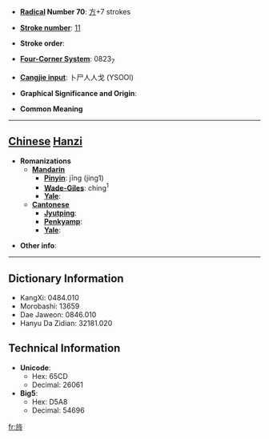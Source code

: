 * '''[[Wiktionary:Chinese radical index| Radical]] Number 70''': [[Wiktionary:Chinese radical index 方|方]]+7 strokes

* '''[[Wiktionary:Chinese total strokes index|Stroke number]]''': [[Wiktionary:Chinese total strokes index 11|11]]

* '''Stroke order''': 

* '''[[Wiktionary:Chinese four corner index|Four-Corner System]]''': 0823<sub>7</sub>

* '''[[Wiktionary:Chinese Cangjie index|Cangjie input]]''': 卜尸人人戈 (YSOOI)

* '''Graphical Significance and Origin''': 

* '''Common Meaning'''

----

== [[Chinese]] [[Hanzi]] ==

* '''Romanizations'''
** '''[[Mandarin]]'''
*** '''[[Pinyin]]''': jīng (jing1)
*** '''[[Wade-Giles]]''': ching<sup>1</sup>
*** '''[[Yale]]''': 
** '''[[Cantonese]]'''
*** '''[[Jyutping]]''':
*** '''[[Penkyamp]]''': 
*** '''[[Yale]]''': 

* '''Other info''': 

----

== Dictionary Information ==

* KangXi: 0484.010
* Morobashi: 13659
* Dae Jaweon: 0846.010
* Hanyu Da Zidian: 32181.020

== Technical Information ==

* '''Unicode''':
** Hex: 65CD
** Decimal: 26061
* '''Big5''':
** Hex: D5A8
** Decimal: 54696

[[fr:旍]]